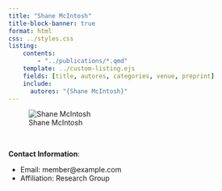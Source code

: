 ```yaml
---
title: "Shane McIntosh"
title-block-banner: true
format: html
css: ../styles.css
listing:
    contents:
        - "../publications/*.qmd"
    template: ../custom-listing.ejs
    fields: [title, autores, categories, venue, preprint]
    include:
      autores: "{Shane McIntosh}"
---
```


::: {.profile-image}
![Shane McIntosh](shanemcintosh.jpg "Shane McIntosh")
:::
<br>

**Contact Information**:

- Email: member@example.com   
- Affiliation: Research Group

<!-- **Publications**:
<div class="publication" data-tags="Tag1, Tag3">
  <h3><a href="publications/publication.qmd">Mitigating the Uncertainty and Imprecision of Log-Based Code Coverage Without Requiring Additional Logging Statements</a></h3>
  <strong>Authors</strong>: [Shane McIntosh](members/shane.qmd), Filipe R. Cogo </br>
  <strong>Venue</strong>: IEEE Transactions on Software Engineering, pp. To appear, 2024 </br>
  <strong>Preprint</strong>: [PDF](#) </br>
  <strong>Related Tags</strong>: <a href="#" class="tag-filter">Tag1</a>, <a href="#" class="tag-filter">Tag3</a>
</div> -->